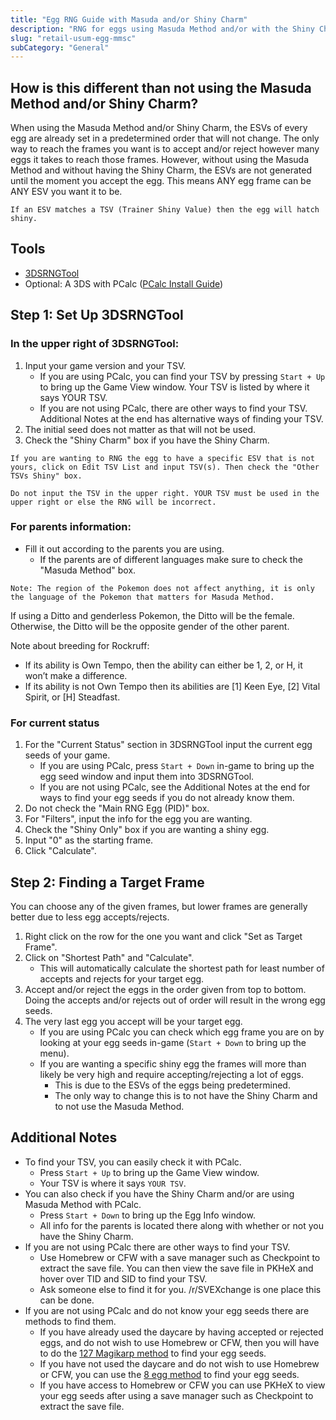 ```yaml
---
title: "Egg RNG Guide with Masuda and/or Shiny Charm"
description: "RNG for eggs using Masuda Method and/or with the Shiny Charm"
slug: "retail-usum-egg-mmsc"
subCategory: "General"
---
```


## How is this different than not using the Masuda Method and/or Shiny Charm?

When using the Masuda Method and/or Shiny Charm, the ESVs of every egg are already set in a predetermined order that will not change. The only way to reach the frames you want is to accept and/or reject however many eggs it takes to reach those frames. However, without using the Masuda Method and without having the Shiny Charm, the ESVs are not generated until the moment you accept the egg. This means ANY egg frame can be ANY ESV you want it to be.

```Note: ESV is short for Egg Shiny Value. This is what determines if an egg will hatch shiny or not.
If an ESV matches a TSV (Trainer Shiny Value) then the egg will hatch shiny.
```

## Tools

- [3DSRNGTool](https://github.com/wwwwwwzx/3DSRNGTool/releases)
- Optional: A 3DS with PCalc ([PCalc Install Guide](https://www.pokemonrng.com/misc-3ds-installing-pcalc))

## Step 1: Set Up 3DSRNGTool

### In the upper right of 3DSRNGTool:

1. Input your game version and your TSV.
   - If you are using PCalc, you can find your TSV by pressing `Start + Up` to bring up the Game View window. Your TSV is listed by where it says YOUR TSV.
   - If you are not using PCalc, there are other ways to find your TSV. Additional Notes at the end has alternative ways of finding your TSV.
2. The initial seed does not matter as that will not be used.
3. Check the "Shiny Charm" box if you have the Shiny Charm.

```
If you are wanting to RNG the egg to have a specific ESV that is not yours, click on Edit TSV List and input TSV(s). Then check the "Other TSVs Shiny" box.

Do not input the TSV in the upper right. YOUR TSV must be used in the upper right or else the RNG will be incorrect.
```

### For parents information:

- Fill it out according to the parents you are using.
  - If the parents are of different languages make sure to check the "Masuda Method" box.

```
Note: The region of the Pokemon does not affect anything, it is only the language of the Pokemon that matters for Masuda Method.
```

If using a Ditto and genderless Pokemon, the Ditto will be the female.
Otherwise, the Ditto will be the opposite gender of the other parent.

Note about breeding for Rockruff:

- If its ability is Own Tempo, then the ability can either be 1, 2, or H, it won’t make a difference.
- If its ability is not Own Tempo then its abilities are [1] Keen Eye, [2] Vital Spirit, or [H] Steadfast.

### For current status

1. For the "Current Status" section in 3DSRNGTool input the current egg seeds of your game.
   - If you are using PCalc, press `Start + Down` in-game to bring up the egg seed window and input them into 3DSRNGTool.
   - If you are not using PCalc, see the Additional Notes at the end for ways to find your egg seeds if you do not already know them.
2. Do not check the "Main RNG Egg (PID)" box.
3. For "Filters", input the info for the egg you are wanting.
4. Check the "Shiny Only" box if you are wanting a shiny egg.
5. Input "0" as the starting frame.
6. Click "Calculate".

## Step 2: Finding a Target Frame

You can choose any of the given frames, but lower frames are generally better due to less egg accepts/rejects.

1. Right click on the row for the one you want and click "Set as Target Frame".
2. Click on "Shortest Path" and "Calculate".
   - This will automatically calculate the shortest path for least number of accepts and rejects for your target egg.
3. Accept and/or reject the eggs in the order given from top to bottom. Doing the accepts and/or rejects out of order will result in the wrong egg seeds.
4. The very last egg you accept will be your target egg.
   - If you are using PCalc you can check which egg frame you are on by looking at your egg seeds in-game (`Start + Down` to bring up the menu).
   - If you are wanting a specific shiny egg the frames will more than likely be very high and require accepting/rejecting a lot of eggs.
     - This is due to the ESVs of the eggs being predetermined.
     - The only way to change this is to not have the Shiny Charm and to not use the Masuda Method.

## Additional Notes

- To find your TSV, you can easily check it with PCalc.
  - Press `Start + Up` to bring up the Game View window.
  - Your TSV is where it says `YOUR TSV`.
- You can also check if you have the Shiny Charm and/or are using Masuda Method with PCalc.
  - Press `Start + Down` to bring up the Egg Info window.
  - All info for the parents is located there along with whether or not you have the Shiny Charm.
- If you are not using PCalc there are other ways to find your TSV.
  - Use Homebrew or CFW with a save manager such as Checkpoint to extract the save file. You can then view the save file in PKHeX and hover over TID and SID to find your TSV.
  - Ask someone else to find it for you. /r/SVEXchange is one place this can be done.
- If you are not using PCalc and do not know your egg seeds there are methods to find them.
  - If you have already used the daycare by having accepted or rejected eggs, and do not wish to use Homebrew or CFW, then you will have to do the [127 Magikarp method](https://www.pokemonrng.com/retail-usum-egg-seed-no-cfw) to find your egg seeds.
  - If you have not used the daycare and do not wish to use Homebrew or CFW, you can use the [8 egg method](https://www.pokemonrng.com/retail-usum-egg-seed-no-cfw) to find your egg seeds.
  - If you have access to Homebrew or CFW you can use PKHeX to view your egg seeds after using a save manager such as Checkpoint to extract the save file.
